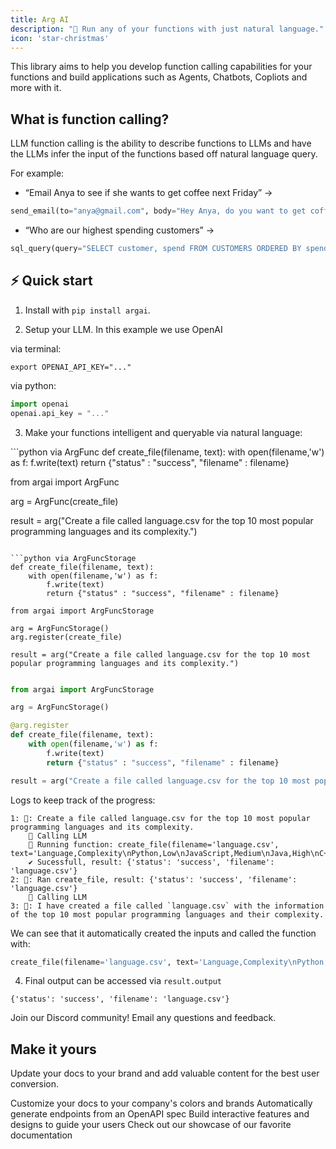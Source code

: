 ```yaml
---
title: Arg AI
description: "🌟 Run any of your functions with just natural language."
icon: 'star-christmas'
---
```

This library aims to help you develop function calling capabilities for your functions and build applications such as Agents, Chatbots, Copliots and more with it.

## What is function calling?
LLM function calling is the ability to describe functions to LLMs and have the LLMs infer the input of the functions based off natural language query. 

For example:
- “Email Anya to see if she wants to get coffee next Friday” ->
```python
send_email(to="anya@gmail.com", body="Hey Anya, do you want to get coffee this Friday? Let me know what time works best for you" )
```
- “Who are our highest spending customers” ->
```python
sql_query(query="SELECT customer, spend FROM CUSTOMERS ORDERED BY spend DESC;")
```


## ⚡ Quick start
1. Install with `pip install argai`.

2. Setup your LLM. In this example we use OpenAI

via terminal:
```
export OPENAI_API_KEY="..."
```

via python:
```python
import openai
openai.api_key = "..."
```


3. Make your functions intelligent and queryable via natural language:
<CodeGroup>
```python via ArgFunc
def create_file(filename, text):
    with open(filename,'w') as f:
        f.write(text)
        return {"status" : "success", "filename" : filename}

from argai import ArgFunc

arg = ArgFunc(create_file)

result = arg("Create a file called language.csv for the top 10 most popular programming languages and its complexity.")
```

```python via ArgFuncStorage
def create_file(filename, text):
    with open(filename,'w') as f:
        f.write(text)
        return {"status" : "success", "filename" : filename}

from argai import ArgFuncStorage

arg = ArgFuncStorage()
arg.register(create_file)

result = arg("Create a file called language.csv for the top 10 most popular programming languages and its complexity.")
```

```python via Decorator

from argai import ArgFuncStorage

arg = ArgFuncStorage()

@arg.register
def create_file(filename, text):
    with open(filename,'w') as f:
        f.write(text)
        return {"status" : "success", "filename" : filename}

result = arg("Create a file called language.csv for the top 10 most popular programming languages and its complexity.")
```
</CodeGroup>

Logs to keep track of the progress:
```
1: 💬: Create a file called language.csv for the top 10 most popular programming languages and its complexity.
    📝 Calling LLM
    🏃 Running function: create_file(filename='language.csv', text='Language,Complexity\nPython,Low\nJavaScript,Medium\nJava,High\nC++,High\nC#,Medium\nRuby,Low\nPHP,Medium\nSwift,Medium\nGo,Medium\nTypeScript,Medium')
    ✔️ Sucessfull, result: {'status': 'success', 'filename': 'language.csv'}
2: 🌟: Ran create_file, result: {'status': 'success', 'filename': 'language.csv'}
    📝 Calling LLM
3: 🤖: I have created a file called `language.csv` with the information of the top 10 most popular programming languages and their complexity.
```
We can see that it automatically created the inputs and called the function with:
```python
create_file(filename='language.csv', text='Language,Complexity\nPython,Low\nJavaScript,Medium\nJava,High\nC++,High\nC#,Medium\nRuby,Low\nPHP,Medium\nSwift,Medium\nGo,Medium\nTypeScript,Medium')
```


4. Final output can be accessed via `result.output`
```
{'status': 'success', 'filename': 'language.csv'}
```

<CardGroup cols={2}>
  <Card
    title="Community"
    icon="discord"
    href="https://discord.gg/A9k3hpW4cj"
  >
    Join our Discord community!
  </Card>
  <Card
    title="Email"
    icon="envelope"
    href="mailto:dev@arg.ai"
  >
    Email any questions and feedback.
  </Card>
</CardGroup>

## Make it yours

Update your docs to your brand and add valuable content for the best user conversion.

<CardGroup cols={2}>
  <Card
    title="Customize Style"
    icon="palette"
    href="https://mintlify.com/docs/settings/global"
  >
    Customize your docs to your company's colors and brands
  </Card>
  <Card
    title="Reference APIs"
    icon="code"
    href="https://mintlify.com/docs/api-playground/openapi"
  >
    Automatically generate endpoints from an OpenAPI spec
  </Card>
  <Card
    title="Add Components"
    icon="screwdriver-wrench"
    href="https://mintlify.com/docs/components/accordion"
  >
    Build interactive features and designs to guide your users
  </Card>
  <Card
    title="Get Inspiration"
    icon="stars"
    href="https://mintlify.com/showcase"
  >
    Check out our showcase of our favorite documentation
  </Card>
</CardGroup>
